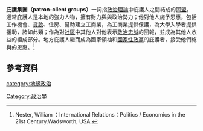 {{Expert|time=2015-12-14T03:39:03+00:00}}

'''庇護集團（patron-client groups）'''一詞指[[政治理論|政治理論]]中庇護人之間結成的[[同盟|同盟]]。通常庇護人是本地的強力人物，擁有財力與與政治勢力；他對他人施予恩惠，包括工作機會、[[貸款|貸款]]、住房、幫助建立工商業，為工商業提供保護，為大學入學者提供援助，諸如此類；作為對[[社區|社區]]中其他人對他表示[[政治忠誠|政治忠誠]]的回報，並成為其他人收益的組成部分。地方庇護人繼而成為國家領袖和[[國家性政黨|國家性政黨]]的庇護者，接受他們施與的恩惠。<ref> Nester, William
：International Relations：Politics / Economics in the 21st Century.Wadsworth, USA.</ref>


==參考資料==
<references/>


{{政治小作品}}
[[category:地缘政治|category:地缘政治]]
[[Category:政治學|Category:政治學]]
